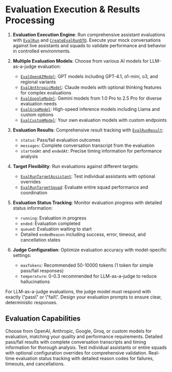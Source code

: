 # Evaluation Execution & Results Processing

1. **Evaluation Execution Engine**: Run comprehensive assistant evaluations with [`EvalRun`](https://api.vapi.ai/api#:~:text=EvalRun) and [`CreateEvalRunDTO`](https://api.vapi.ai/api#:~:text=CreateEvalRunDTO). Execute your mock conversations against live assistants and squads to validate performance and behavior in controlled environments.

2. **Multiple Evaluation Models**: Choose from various AI models for LLM-as-a-judge evaluation:
    - [`EvalOpenAIModel`](https://api.vapi.ai/api#:~:text=EvalOpenAIModel): GPT models including GPT-4.1, o1-mini, o3, and regional variants
    - [`EvalAnthropicModel`](https://api.vapi.ai/api#:~:text=EvalAnthropicModel): Claude models with optional thinking features for complex evaluations
    - [`EvalGoogleModel`](https://api.vapi.ai/api#:~:text=EvalGoogleModel): Gemini models from 1.0 Pro to 2.5 Pro for diverse evaluation needs
    - [`EvalGroqModel`](https://api.vapi.ai/api#:~:text=EvalGroqModel): High-speed inference models including Llama and custom options
    - [`EvalCustomModel`](https://api.vapi.ai/api#:~:text=EvalCustomModel): Your own evaluation models with custom endpoints

3. **Evaluation Results**: Comprehensive result tracking with [`EvalRunResult`](https://api.vapi.ai/api#:~:text=EvalRunResult):
    - `status`: Pass/fail evaluation outcomes
    - `messages`: Complete conversation transcript from the evaluation
    - `startedAt` and `endedAt`: Precise timing information for performance analysis

4. **Target Flexibility**: Run evaluations against different targets:
    - [`EvalRunTargetAssistant`](https://api.vapi.ai/api#:~:text=EvalRunTargetAssistant): Test individual assistants with optional overrides
    - [`EvalRunTargetSquad`](https://api.vapi.ai/api#:~:text=EvalRunTargetSquad): Evaluate entire squad performance and coordination

5. **Evaluation Status Tracking**: Monitor evaluation progress with detailed status information:
    - `running`: Evaluation in progress
    - `ended`: Evaluation completed
    - `queued`: Evaluation waiting to start
    - Detailed `endedReason` including success, error, timeout, and cancellation states

6. **Judge Configuration**: Optimize evaluation accuracy with model-specific settings:
    - `maxTokens`: Recommended 50-10000 tokens (1 token for simple pass/fail responses)
    - `temperature`: 0-0.3 recommended for LLM-as-a-judge to reduce hallucinations

<Info>
    For LLM-as-a-judge evaluations, the judge model must respond with exactly \"pass\" or \"fail\". Design your evaluation prompts to ensure clear, deterministic responses.
</Info>

## Evaluation Capabilities
<CardGroup cols={2}>
  <Card title="Multi-Model Support" icon="cpu">
    Choose from OpenAI, Anthropic, Google, Groq, or custom models for evaluation, matching your quality and performance requirements.
  </Card>
  <Card title="Comprehensive Results" icon="check-circle">
    Detailed pass/fail results with complete conversation transcripts and timing information for thorough analysis.
  </Card>
  <Card title="Flexible Targets" icon="target">
    Test individual assistants or entire squads with optional configuration overrides for comprehensive validation.
  </Card>
  <Card title="Status Monitoring" icon="activity">
    Real-time evaluation status tracking with detailed reason codes for failures, timeouts, and cancellations.
  </Card>
</CardGroup>